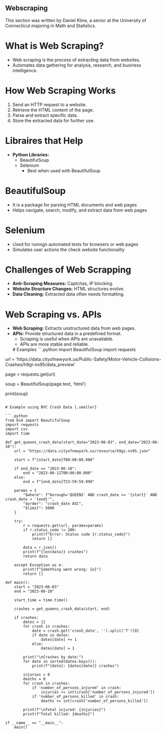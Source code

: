 ## Webscraping

This section was written by Daniel Kline, a senior at the University of 
Connecticut majoring in Math and Statistics.

# What is Web Scraping? 
- Web scraping is the process of extracting data from websites.
- Automates data gathering for analysis, research, and business intelligence.

# How Web Scraping Works
1. Send an HTTP request to a website.
2. Retrieve the HTML content of the page.
3. Parse and extract specific data.
4. Store the extracted data for further use.

# Libraires that Help
- **Python Libraries:**
   - BeautifulSoup
   - Selenium
        - Best when used with BeautifulSoup

# BeautifulSoup
   - It is a package for parsing HTML documents and web pages
   - Helps navigate, search, modify, and extract data from web pages

# Selenium
- Used for runnign automated tests for browsers or web pages
- Simulates user actions the check website functionality

# Challenges of Web Scrapping
- **Anti-Scraping Measures:** Captchas, IP blocking.
- **Website Structure Changes:** HTML structures evolve.
- **Data Cleaning:** Extracted data often needs formatting.

# Web Scraping vs. APIs
- **Web Scraping:** Extracts unstructured data from web pages.
- **APIs:** Provide structured data in a predefined format.
   - Scraping is useful when APIs are unavailable.
   - APIs are more stable and reliable.

   # Examples
```.python
import BeautifulSoup
import requests

url = 'https://data.cityofnewyork.us/Public-Safety/Motor-Vehicle-Collisions-Crashes/h9gi-nx95/data_preview'

page = requests.get(url)

soup = BeautifulSoup(page.text, 'html')

print(soup)
```

# Example using NYC Crash Data {.smaller}

```.python
from bs4 import BeautifulSoup
import requests
import csv
import time

def get_queens_crash_data(start_date="2023-06-03", end_date="2023-06-10"):
    url = "https://data.cityofnewyork.us/resource/h9gi-nx95.json"

    start = f"{start_date}T00:00:00.000"

    if end_date == "2023-06-10":
        end = "2023-06-11T00:00:00.000" 
    else:
        end = f"{end_date}T23:59:59.999"

    params = {
        "$where": f"borough='QUEENS' AND crash_date >= '{start}' AND crash_date < '{end}'",
        "$order": "crash_date ASC",
        "$limit": 5000 
    }

    try:
        r = requests.get(url, params=params)
        if r.status_code != 200:
            print(f"Error: Status code {r.status_code}")
            return []
            
        data = r.json()
        print(f"{len(data)} crashes")
        return data
        
    except Exception as e:
        print(f"Something went wrong: {e}")
        return []

def main():
    start = "2023-06-03"
    end = "2023-06-10"

    start_time = time.time()

    crashes = get_queens_crash_data(start, end)
    
    if crashes:
        dates = {}
        for crash in crashes:
            date = crash.get('crash_date', '').split('T')[0]
            if date in dates:
                dates[date] += 1
            else:
                dates[date] = 1
        
        print("\nCrashes by date:")
        for date in sorted(dates.keys()):
            print(f"{date}: {dates[date]} crashes")
        
        injuries = 0
        deaths = 0
        for crash in crashes:
            if 'number_of_persons_injured' in crash:
                injuries += int(crash['number_of_persons_injured'])
            if 'number_of_persons_killed' in crash:
                deaths += int(crash['number_of_persons_killed'])
        
        print(f"\nTotal injured: {injuries}")
        print(f"Total killed: {deaths}")

if __name__ == "__main__":
    main()
```